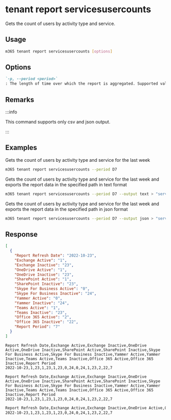 
# tenant report servicesusercounts

Gets the count of users by activity type and service.

## Usage

```sh
m365 tenant report servicesusercounts [options]
```

## Options

```md definition-list
`-p, --period <period>`
: The length of time over which the report is aggregated. Supported values `D7`, `D30`, `D90`, `D180`.
```

<Global />

## Remarks

:::info

This command supports only csv and json output.

:::

## Examples

Gets the count of users by activity type and service for the last week

```sh
m365 tenant report servicesusercounts --period D7
```

Gets the count of users by activity type and service for the last week and exports the report data in the specified path in text format

```sh
m365 tenant report servicesusercounts --period D7 --output text > "servicesusercounts.txt"
```

Gets the count of users by activity type and service for the last week and exports the report data in the specified path in json format

```sh
m365 tenant report servicesusercounts --period D7 --output json > "servicesusercounts.json"
```

## Response

<Tabs>
  <TabItem value="JSON">

  ```json
  [
    {
      "Report Refresh Date": "2022-10-23",
      "Exchange Active": "1",
      "Exchange Inactive": "23",
      "OneDrive Active": "1",
      "OneDrive Inactive": "23",
      "SharePoint Active": "1",
      "SharePoint Inactive": "23",
      "Skype For Business Active": "0",
      "Skype For Business Inactive": "24",
      "Yammer Active": "0",
      "Yammer Inactive": "24",
      "Teams Active": "1",
      "Teams Inactive": "23",
      "Office 365 Active": "2",
      "Office 365 Inactive": "22",
      "Report Period": "7"
    }
  ]
  ```

  </TabItem>
  <TabItem value="Text">

  ```text
  Report Refresh Date,Exchange Active,Exchange Inactive,OneDrive Active,OneDrive Inactive,SharePoint Active,SharePoint Inactive,Skype For Business Active,Skype For Business Inactive,Yammer Active,Yammer Inactive,Teams Active,Teams Inactive,Office 365 Active,Office 365 Inactive,Report Period
  2022-10-23,1,23,1,23,1,23,0,24,0,24,1,23,2,22,7
  ```

  </TabItem>
  <TabItem value="CSV">

  ```csv
  Report Refresh Date,Exchange Active,Exchange Inactive,OneDrive Active,OneDrive Inactive,SharePoint Active,SharePoint Inactive,Skype For Business Active,Skype For Business Inactive,Yammer Active,Yammer Inactive,Teams Active,Teams Inactive,Office 365 Active,Office 365 Inactive,Report Period
  2022-10-23,1,23,1,23,1,23,0,24,0,24,1,23,2,22,7
  ```

  </TabItem>
  <TabItem value="Markdown">

  ```md
  Report Refresh Date,Exchange Active,Exchange Inactive,OneDrive Active,OneDrive Inactive,SharePoint Active,SharePoint Inactive,Skype For Business Active,Skype For Business Inactive,Yammer Active,Yammer Inactive,Teams Active,Teams Inactive,Office 365 Active,Office 365 Inactive,Report Period
  2022-10-23,1,23,1,23,1,23,0,24,0,24,1,23,2,22,7
  ```

  </TabItem>
</Tabs>

